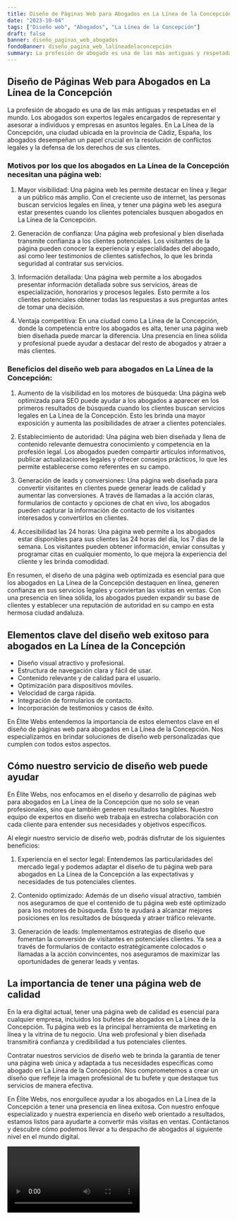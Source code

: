 ```yaml
---
title: Diseño de Páginas Web para Abogados en La Línea de la Concepción
date: "2023-10-04"
tags: ["Diseño web", "Abogados", "La Línea de la Concepción"]
draft: false
banner: diseño_paginas_web_abogados
fondoBanner: diseño_pagina_web_lalíneadelaconcepción
summary: La profesión de abogado es una de las más antiguas y respetadas en el mundo. Los abogados son expertos legales encargados de representar y asesorar a individuos y empresas en asuntos legales. En La Línea de la Concepción, una ciudad ubicada en la provincia de Cádiz, España, los abogados desempeñan un papel crucial en la resolución de conflictos legales y la defensa de los derechos de sus clientes.
---
```



## Diseño de Páginas Web para Abogados en La Línea de la Concepción

La profesión de abogado es una de las más antiguas y respetadas en el mundo. Los abogados son expertos legales encargados de representar y asesorar a individuos y empresas en asuntos legales. En La Línea de la Concepción, una ciudad ubicada en la provincia de Cádiz, España, los abogados desempeñan un papel crucial en la resolución de conflictos legales y la defensa de los derechos de sus clientes.

### Motivos por los que los abogados en La Línea de la Concepción necesitan una página web:

1. Mayor visibilidad: Una página web les permite destacar en línea y llegar a un público más amplio. Con el creciente uso de internet, las personas buscan servicios legales en línea, y tener una página web les asegura estar presentes cuando los clientes potenciales busquen abogados en La Línea de la Concepción.

2. Generación de confianza: Una página web profesional y bien diseñada transmite confianza a los clientes potenciales. Los visitantes de la página pueden conocer la experiencia y especialidades del abogado, así como leer testimonios de clientes satisfechos, lo que les brinda seguridad al contratar sus servicios.

3. Información detallada: Una página web permite a los abogados presentar información detallada sobre sus servicios, áreas de especialización, honorarios y procesos legales. Esto permite a los clientes potenciales obtener todas las respuestas a sus preguntas antes de tomar una decisión.

4. Ventaja competitiva: En una ciudad como La Línea de la Concepción, donde la competencia entre los abogados es alta, tener una página web bien diseñada puede marcar la diferencia. Una presencia en línea sólida y profesional puede ayudar a destacar del resto de abogados y atraer a más clientes.

### Beneficios del diseño web para abogados en La Línea de la Concepción:

1. Aumento de la visibilidad en los motores de búsqueda: Una página web optimizada para SEO puede ayudar a los abogados a aparecer en los primeros resultados de búsqueda cuando los clientes buscan servicios legales en La Línea de la Concepción. Esto les brinda una mayor exposición y aumenta las posibilidades de atraer a clientes potenciales.

2. Establecimiento de autoridad: Una página web bien diseñada y llena de contenido relevante demuestra conocimiento y competencia en la profesión legal. Los abogados pueden compartir artículos informativos, publicar actualizaciones legales y ofrecer consejos prácticos, lo que les permite establecerse como referentes en su campo.

3. Generación de leads y conversiones: Una página web diseñada para convertir visitantes en clientes puede generar leads de calidad y aumentar las conversiones. A través de llamadas a la acción claras, formularios de contacto y opciones de chat en vivo, los abogados pueden capturar la información de contacto de los visitantes interesados y convertirlos en clientes.

4. Accesibilidad las 24 horas: Una página web permite a los abogados estar disponibles para sus clientes las 24 horas del día, los 7 días de la semana. Los visitantes pueden obtener información, enviar consultas y programar citas en cualquier momento, lo que mejora la experiencia del cliente y les brinda comodidad.

En resumen, el diseño de una página web optimizada es esencial para que los abogados en La Línea de la Concepción destaquen en línea, generen confianza en sus servicios legales y conviertan las visitas en ventas. Con una presencia en línea sólida, los abogados pueden expandir su base de clientes y establecer una reputación de autoridad en su campo en esta hermosa ciudad andaluza.

<GifSeo />

<Cta />

## Elementos clave del diseño web exitoso para abogados en La Línea de la Concepción

- Diseño visual atractivo y profesional.
- Estructura de navegación clara y fácil de usar.
- Contenido relevante y de calidad para el usuario.
- Optimización para dispositivos móviles.
- Velocidad de carga rápida.
- Integración de formularios de contacto.
- Incorporación de testimonios y casos de éxito.

En Élite Webs entendemos la importancia de estos elementos clave en el diseño de páginas web para abogados en La Línea de la Concepción. Nos especializamos en brindar soluciones de diseño web personalizadas que cumplen con todos estos aspectos.

## Cómo nuestro servicio de diseño web puede ayudar

En Élite Webs, nos enfocamos en el diseño y desarrollo de páginas web para abogados en La Línea de la Concepción que no solo se vean profesionales, sino que también generen resultados tangibles. Nuestro equipo de expertos en diseño web trabaja en estrecha colaboración con cada cliente para entender sus necesidades y objetivos específicos.

Al elegir nuestro servicio de diseño web, podrás disfrutar de los siguientes beneficios:

1. Experiencia en el sector legal: Entendemos las particularidades del mercado legal y podemos adaptar el diseño de tu página web para abogados en La Línea de la Concepción a las expectativas y necesidades de tus potenciales clientes.

2. Contenido optimizado: Además de un diseño visual atractivo, también nos aseguramos de que el contenido de tu página web esté optimizado para los motores de búsqueda. Esto te ayudará a alcanzar mejores posiciones en los resultados de búsqueda y atraer tráfico relevante.

3. Generación de leads: Implementamos estrategias de diseño que fomentan la conversión de visitantes en potenciales clientes. Ya sea a través de formularios de contacto estratégicamente colocados o llamadas a la acción convincentes, nos aseguramos de maximizar las oportunidades de generar leads y ventas.

## La importancia de tener una página web de calidad

En la era digital actual, tener una página web de calidad es esencial para cualquier empresa, incluidos los bufetes de abogados en La Línea de la Concepción. Tu página web es la principal herramienta de marketing en línea y la vitrina de tu negocio. Una web profesional y bien diseñada transmitirá confianza y credibilidad a tus potenciales clientes.

Contratar nuestros servicios de diseño web te brinda la garantía de tener una página web única y adaptada a tus necesidades específicas como abogado en La Línea de la Concepción. Nos comprometemos a crear un diseño que refleje la imagen profesional de tu bufete y que destaque tus servicios de manera efectiva.

En Élite Webs, nos enorgullece ayudar a los abogados en La Línea de la Concepción a tener una presencia en línea exitosa. Con nuestro enfoque especializado y nuestra experiencia en diseño web orientado a resultados, estamos listos para ayudarte a convertir más visitas en ventas. Contáctanos y descubre cómo podemos llevar a tu despacho de abogados al siguiente nivel en el mundo digital.

<Video />

<CtaBot job="Abogados" city="La Línea de la Concepción" />

<Gmaps query="La Línea de la Concepción+españa+maps" />
